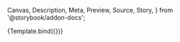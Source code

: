 <!-- @prettier -->

  Canvas,
  Description,
  Meta,
  Preview,
  Source,
  Story,
} from '@storybook/addon-docs';


<Meta
  argTypes={argTypes}
  component={AppBarNavigation}
  title="Organisms/AppBarNavigation"
/>

<Description of={AppBarNavigation} />

<Canvas>
  <Story
    args={{
      AppBarProps: { position: 'static' },
      LogoProps: {
        alt: 'ACT',
        LinkProps: { to: 'https://act-et.org' },
        src: 'https://i.imgur.com/P0gtzO0.png',
      },
      navigationItems: [
        { isActive: true, LinkProps: { to: '#' }, title: 'Home' },
        { isActive: false, LinkProps: { to: '#' }, title: 'Other Page' },
      ],
    }}
    name="Default Navigation"
  >
    {Template.bind({})}
  </Story>
</Canvas>
